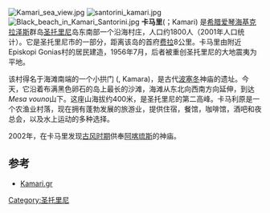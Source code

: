 [[Image:Kamari_sea_view.jpg|thumb]]
[[Image:santorini_kamari.jpg|thumb]]
[[Image:Black_beach_in_Kamari_Santorini.jpg|thumb]]
'''卡马里'''({{lang-el|Καμάρι}}；Kamari) 是[[希腊|希腊]][[爱琴海|爱琴海]][[基克拉泽斯|基克拉泽斯]]群岛[[圣托里尼|圣托里尼]]岛东南部一个沿海村庄，人口约1800人（2001年人口统计）。它是圣托里尼市的一部分，距离该岛的首府[[费拉|费拉]]8公里。卡马里由附近Episkopi Gonias村的居民建造，1956年7月，后者被重创圣托里尼的大地震夷为平地。

该村得名于海滩南端的一个小拱门 ({{lang-el|Καμάρα}}, Kamara)，是古代[[波塞冬|波塞冬]]神庙的遗址。今天，它沿着布满黑色卵石的岛上最长的沙滩，海滩从东北向西南方向延伸，到达''Mesa vouno''山下。这座山海拔约400米，是圣托里尼的第二高峰。卡马利原是一个农渔业村落，现在拥有蓬勃发展的旅游业，提供住宿，餐馆，咖啡馆，酒吧和夜总会，以及水上运动的多种选择。

2002年，在卡马里发现[[古风时期|古风时期]]供奉[[阿喀琉斯|阿喀琉斯]]的神庙。
==参考==
*[https://web.archive.org/web/20090225092606/http://kamari.gr/ Kamari.gr]
{{coord|36|22|36.39|N|25|28|54.58|E|display=title|region:GR_type:city_source:GNS-enwiki}}
[[Category:圣托里尼|Category:圣托里尼]]